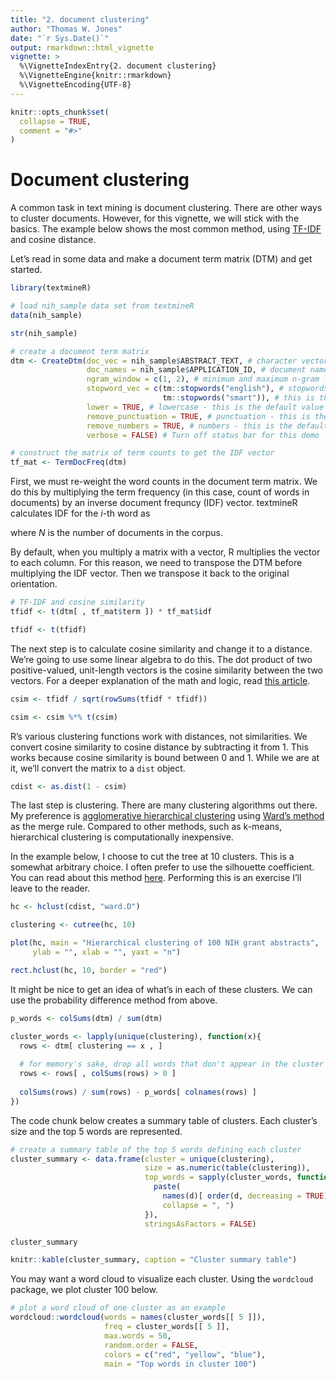 ```yaml
---
title: "2. document clustering"
author: "Thomas W. Jones"
date: "`r Sys.Date()`"
output: rmarkdown::html_vignette
vignette: >
  %\VignetteIndexEntry{2. document clustering}
  %\VignetteEngine{knitr::rmarkdown}
  %\VignetteEncoding{UTF-8}
---
```


```r
knitr::opts_chunk$set(
  collapse = TRUE,
  comment = "#>"
)
```

# Document clustering

A common task in text mining is document clustering. There are other ways to cluster documents. However, for this vignette, we will stick with the basics. The example below shows the most common method, using [TF-IDF](https://en.wikipedia.org/wiki/Tf–idf) and cosine distance. 

Let's read in some data and make a document term matrix (DTM) and get started.

```r
library(textmineR)

# load nih_sample data set from textmineR
data(nih_sample)

str(nih_sample)

# create a document term matrix 
dtm <- CreateDtm(doc_vec = nih_sample$ABSTRACT_TEXT, # character vector of documents
                 doc_names = nih_sample$APPLICATION_ID, # document names
                 ngram_window = c(1, 2), # minimum and maximum n-gram length
                 stopword_vec = c(tm::stopwords("english"), # stopwords from tm
                                  tm::stopwords("smart")), # this is the default value
                 lower = TRUE, # lowercase - this is the default value
                 remove_punctuation = TRUE, # punctuation - this is the default
                 remove_numbers = TRUE, # numbers - this is the default
                 verbose = FALSE) # Turn off status bar for this demo

# construct the matrix of term counts to get the IDF vector
tf_mat <- TermDocFreq(dtm)

```


First, we must re-weight the word counts in the document term matrix. We do this by multiplying the term frequency (in this case, count of words in documents) by an inverse document frequncy (IDF) vector. textmineR calculates IDF for the $i$-th word as

\begin{align}
  IDF_i = ln\big(\frac{N}{\sum_{j = 1}^N C(word_i, doc_j)}\big)
\end{align}

where $N$ is the number of documents in the corpus. 

By default, when you multiply a matrix with a vector, R multiplies the vector to each column. For this reason, we need to transpose the DTM before multiplying the IDF vector. Then we transpose it back to the original orientation.

```r

# TF-IDF and cosine similarity
tfidf <- t(dtm[ , tf_mat$term ]) * tf_mat$idf

tfidf <- t(tfidf)

```

The next step is to calculate cosine similarity and change it to a distance. We're going to use some linear algebra to do this. The dot product of two positive-valued, unit-length vectors is the cosine similarity between the two vectors. For a deeper explanation of the math and logic, read [this article](https://anythingbutrbitrary.blogspot.com/2013/03/build-search-engine-in-20-minutes-or.html).

```r

csim <- tfidf / sqrt(rowSums(tfidf * tfidf))

csim <- csim %*% t(csim)

```

R's various clustering functions work with distances, not similarities. We convert cosine similarity to cosine distance by subtracting it from $1$. This works because cosine similarity is bound between $0$ and $1$. While we are at it, we'll convert the matrix to a `dist` object.

```r

cdist <- as.dist(1 - csim)

```

The last step is clustering. There are many clustering algorithms out there. My preference is [agglomerative hierarchical clustering](https://en.wikipedia.org/wiki/Hierarchical_clustering) using [Ward's method](https://en.wikipedia.org/wiki/Ward%27s_method) as the merge rule. Compared to other methods, such as k-means, hierarchical clustering is computationally inexpensive. 

In the example below, I choose to cut the tree at $10$ clusters. This is a somewhat arbitrary choice. I often prefer to use the silhouette coefficient. You can read about this method [here](http://www.sthda.com/english/articles/29-cluster-validation-essentials/96-determining-the-optimal-number-of-clusters-3-must-know-methods/). Performing this is an exercise I'll leave to the reader.

```r

hc <- hclust(cdist, "ward.D")

clustering <- cutree(hc, 10)

plot(hc, main = "Hierarchical clustering of 100 NIH grant abstracts",
     ylab = "", xlab = "", yaxt = "n")

rect.hclust(hc, 10, border = "red")

```

It might be nice to get an idea of what's in each of these clusters. We can use the probability difference method from above. 


```r
p_words <- colSums(dtm) / sum(dtm)

cluster_words <- lapply(unique(clustering), function(x){
  rows <- dtm[ clustering == x , ]
  
  # for memory's sake, drop all words that don't appear in the cluster
  rows <- rows[ , colSums(rows) > 0 ]
  
  colSums(rows) / sum(rows) - p_words[ colnames(rows) ]
})

```

The code chunk below creates a summary table of clusters. Each cluster's size and the top 5 words are represented. 

```r
# create a summary table of the top 5 words defining each cluster
cluster_summary <- data.frame(cluster = unique(clustering),
                              size = as.numeric(table(clustering)),
                              top_words = sapply(cluster_words, function(d){
                                paste(
                                  names(d)[ order(d, decreasing = TRUE) ][ 1:5 ], 
                                  collapse = ", ")
                              }),
                              stringsAsFactors = FALSE)

```

```r
cluster_summary
```

```r
knitr::kable(cluster_summary, caption = "Cluster summary table")
```


You may want a word cloud to visualize each cluster. Using the `wordcloud` package, we plot cluster 100 below.

```r
# plot a word cloud of one cluster as an example
wordcloud::wordcloud(words = names(cluster_words[[ 5 ]]), 
                     freq = cluster_words[[ 5 ]], 
                     max.words = 50, 
                     random.order = FALSE, 
                     colors = c("red", "yellow", "blue"),
                     main = "Top words in cluster 100")

```

